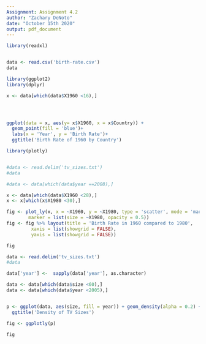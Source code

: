 ---
Assignment: Assignment 4.2
author: "Zachary DeNoto"
date: "October 15th 2020"
output: pdf_document
---


```{r}
library(readxl)


data <- read.csv('birth-rate.csv')
data
```



```{r}
library(ggplot2)
library(dplyr)

x <- data[which(data$X1960 <16),]




ggplot(data = x, aes(y= x$X1960, x = x$Country)) +
  geom_point(fill = 'blue')+
  labs(x = 'Year', y = 'Birth Rate')+
  ggtitle('Birth Rate of 1960 by Country')
```

```{r}
library(plotly)


#data <- read.delim('tv_sizes.txt')
#data

#data <- data[which(data$year ==2008),]

x <- data[which(data$X1960 <28),]
x <- x[which(x$X1980 <30),]

fig <- plot_ly(x, x = ~X1960, y = ~X1980, type = 'scatter', mode = 'markers',
        marker = list(size = ~X1980, opacity = 0.5))
fig <- fig %>% layout(title = 'Birth Rate in 1960 compared to 1980',
         xaxis = list(showgrid = FALSE),
         yaxis = list(showgrid = FALSE))

fig
```



```{r}


data <- read.delim('tv_sizes.txt')
#data

data['year'] <-  sapply(data['year'], as.character) 

data <- data[which(data$size <60),]
data <- data[which(data$year <2005),]


p <- ggplot(data, aes(size, fill = year)) + geom_density(alpha = 0.2) +
  ggtitle('Density of TV Sizes')

fig <- ggplotly(p)

fig



```









